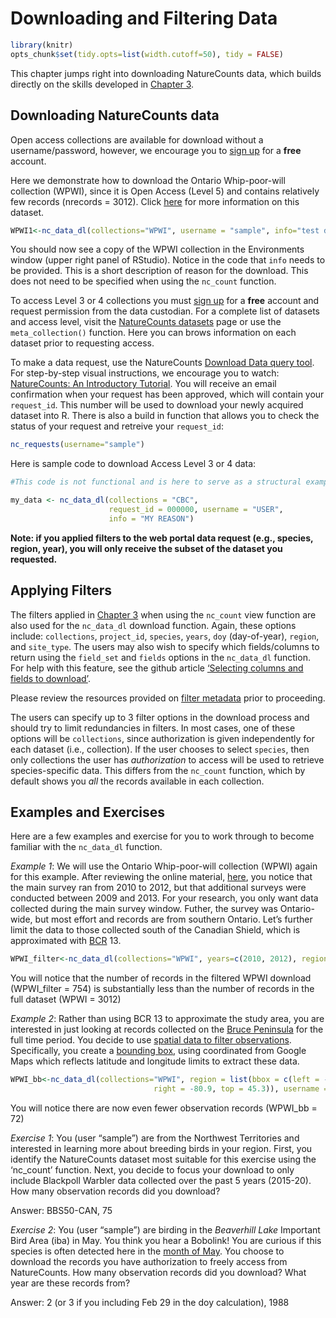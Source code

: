 # Downloading and Filtering Data {#Dowload4}

```r
library(knitr)
opts_chunk$set(tidy.opts=list(width.cutoff=50), tidy = FALSE)
```

This chapter jumps right into downloading NatureCounts data, which builds directly on the skills developed in [Chapter 3](#Data3). 

## Downloading NatureCounts data {#Dowload4.1}

Open access collections are available for download without a username/password, however, we encourage you to [sign up](https://www.birdscanada.org/birdmon/default/register.jsp) for a **free** account. 

Here we demonstrate how to download the Ontario Whip-poor-will collection (WPWI), since it is Open Access (Level 5) and contains relatively few records (nrecords = 3012).  Click [here](https://www.birdscanada.org/birdmon/default/datasets.jsp?code=WPWI) for more information on this dataset.    
```r
WPWI1<-nc_data_dl(collections="WPWI", username = "sample", info="test data download")
```
You should now see a copy of the WPWI collection in the Environments window (upper right panel of RStudio). 
Notice in the code that `info` needs to be provided. This is a short description of reason for the download. This does not need to be specified when using the `nc_count` function.

To access Level 3 or 4 collections you must [sign up](https://www.birdscanada.org/birdmon/default/register.jsp) for a **free** account and request permission from the data custodian. For a complete list of datasets and access level, visit the [NatureCounts datasets](https://www.birdscanada.org/birdmon/default/datasets.jsp) page or use the `meta_collection()` function. Here you can brows information on each dataset prior to requesting access. 

To make a data request, use the NatureCounts [Download Data query tool](https://www.birdscanada.org/birdmon/default/searchquery.jsp).  For step-by-step visual instructions, we encourage you to watch: [NatureCounts: An Introductory Tutorial](link to be provided). You will receive an email confirmation when your request has been approved, which will contain your `request_id`. This number will be used to download your newly acquired dataset into R. There is also a build in function that allows you to check the status of your request and retreive your `request_id`: 

```r
nc_requests(username="sample")
```

Here is sample code to download Access Level 3 or 4 data: 
```r
#This code is not functional and is here to serve as a structural example. You will need to insert your collection, request_id, username, and info in the code chunk below to make this work. 

my_data <- nc_data_dl(collections = "CBC",
                      request_id = 000000, username = "USER",
                      info = "MY REASON")
```
**Note: if you applied filters to the web portal data request (e.g., species, region, year), you will only receive the subset of the dataset you requested.** 

## Applying Filters {#Dowload4.2}

The filters applied in [Chapter 3](#Data3) when using the `nc_count` view function are also used for the `nc_data_dl` download function. Again, these options include: `collections`, `project_id`, `species`, `years`, `doy` (day-of-year), `region`, and `site_type`. The users may also wish to specify which fields/columns to return using the `field_set` and `fields` options in the `nc_data_dl` function. For help with this feature, see the github article ['Selecting columns and fields to download'](https://birdstudiescanada.github.io/naturecounts/articles/selecting-fields.html).   

Please review the resources provided on [filter metadata](#Data3.5) prior to proceeding. 

The users can specify up to 3 filter options in the download process and should try to limit redundancies in filters. In most cases, one of these options will be `collections`, since authorization is given independently for each dataset (i.e., collection). If the user chooses to select `species`, then only collections the user has *authorization* to access will be used to retrieve species-specific data. This differs from the `nc_count` function, which by default shows you *all* the records available in each collection. 

## Examples and Exercises {#Data4.3}

Here are a few examples and exercise for you to work through to become familiar with the `nc_data_dl` function.

*Example 1*: We will use the Ontario Whip-poor-will collection (WPWI) again for this example. After reviewing the online material, [here](https://www.birdscanada.org/birdmon/default/datasets.jsp?code=WPWI), you notice that the main survey ran from 2010 to 2012, but that additional surveys were conducted between 2009 and 2013. For your research, you only want data collected during the main survey window. Futher, the survey was Ontario-wide, but most effort and records are from southern Ontario. Let's further limit the data to those collected south of the Canadian Shield, which is approximated with [BCR](http://nabci-us.org/assets/images/bcr_map2.jpg) 13. 

 
```r
WPWI_filter<-nc_data_dl(collections="WPWI", years=c(2010, 2012), region=list(bcr="13"), username = "sample", info="test data download")
```
You will notice that the number of records in the filtered WPWI download (WPWI_filter = 754) is substantially less than the number of records in the full dataset (WPWI = 3012)

*Example 2*: Rather than using BCR 13 to approximate the study area, you are interested in just looking at records collected on the [Bruce Peninsula](https://en.wikipedia.org/wiki/Bruce_Peninsula) for the full time period. You decide to use [spatial data to filter observations](https://birdstudiescanada.github.io/naturecounts/articles/region-spatial.html). Specifically, you create a [bounding box](https://birdstudiescanada.github.io/naturecounts/articles/region-codes.html), using coordinated from Google Maps which reflects latitude and longitude limits to extract these data. 

```r
WPWI_bb<-nc_data_dl(collections="WPWI", region = list(bbox = c(left = -81.7, bottom = 44.5, 
                                right = -80.9, top = 45.3)), username = "sample", info="test data download")
```
You will notice there are now even fewer observation records (WPWI_bb = 72)

*Exercise 1*:  You (user "sample") are from the Northwest Territories and interested in learning more about breeding birds in your region. First, you identify the NatureCounts dataset most suitable for this exercise using the 'nc_count' function. Next, you decide to focus your download to only include Blackpoll Warbler data collected over the past 5 years (2015-20). How many observation records did you download? 

Answer: BBS50-CAN, 75

*Exercise 2*: You (user "sample") are birding in the 	*Beaverhill Lake* Important Bird Area (iba) in May. You think you hear a Bobolink! You are curious if this species is often detected here in the [month of May](https://www.esrl.noaa.gov/gmd/grad/neubrew/Calendar.jsp). You choose to download the records you have authorization to freely access from NatureCounts. How many observation records did you download? What year are these records from?    

Answer: 2 (or 3 if you including Feb 29 in the doy calculation), 1988 




